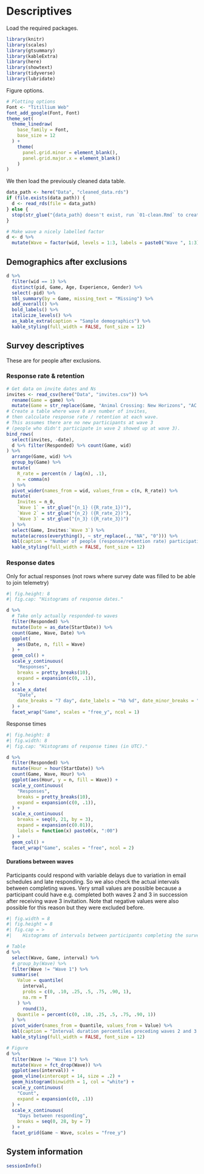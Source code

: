 # Descriptives

Load the required packages.

```r
library(knitr)
library(scales)
library(gtsummary)
library(kableExtra)
library(here)
library(showtext)
library(tidyverse)
library(lubridate)
```

Figure options.

```r
# Plotting options
Font <- "Titillium Web"
font_add_google(Font, Font)
theme_set(
  theme_linedraw(
    base_family = Font,
    base_size = 12
  ) +
    theme(
      panel.grid.minor = element_blank(),
      panel.grid.major.x = element_blank()
    )
)
```

We then load the previously cleaned data table.

```r
data_path <- here("Data", "cleaned_data.rds")
if (file.exists(data_path)) {
  d <- read_rds(file = data_path)
} else {
  stop(str_glue("{data_path} doesn't exist, run `01-clean.Rmd` to create it."))
}

# Make wave a nicely labelled factor
d <- d %>%
  mutate(Wave = factor(wid, levels = 1:3, labels = paste0("Wave ", 1:3)))
```

## Demographics after exclusions

```r
d %>%
  filter(wid == 1) %>%
  distinct(pid, Game, Age, Experience, Gender) %>%
  select(-pid) %>%
  tbl_summary(by = Game, missing_text = "Missing") %>%
  add_overall() %>%
  bold_labels() %>%
  italicize_levels() %>%
  as_kable_extra(caption = "Sample demographics") %>% 
  kable_styling(full_width = FALSE, font_size = 12)
```

## Survey descriptives

These are for people after exclusions.

### Response rate & retention

```r
# Get data on invite dates and Ns
invites <- read_csv(here("Data", "invites.csv")) %>%
  rename(Game = game) %>%
  mutate(Game = str_replace(Game, "Animal Crossing: New Horizons", "AC:NH"))
# Create a table where wave 0 are number of invites,
# then calculate response rate / retention at each wave.
# This assumes there are no new participants at wave 3
# (people who didn't participate in wave 2 showed up at wave 3).
bind_rows(
  select(invites, -date),
  d %>% filter(Responded) %>% count(Game, wid)
) %>%
  arrange(Game, wid) %>%
  group_by(Game) %>%
  mutate(
    R_rate = percent(n / lag(n), .1),
    n = comma(n)
  ) %>%
  pivot_wider(names_from = wid, values_from = c(n, R_rate)) %>%
  mutate(
    Invites = n_0,
    `Wave 1` = str_glue("{n_1} ({R_rate_1})"),
    `Wave 2` = str_glue("{n_2} ({R_rate_2})"),
    `Wave 3` = str_glue("{n_3} ({R_rate_3})")
  ) %>%
  select(Game, Invites:`Wave 3`) %>%
  mutate(across(everything(), ~ str_replace(., "NA", "0"))) %>%
  kbl(caption = "Number of people (response/retention rate) participating at each wave.") %>% 
  kable_styling(full_width = FALSE, font_size = 12)
```

### Response dates

Only for actual responses (not rows where survey date was filled to be able to join telemetry)

```r
#| fig.height: 8
#| fig.cap: "Histograms of response dates."

d %>%
  # Take only actually responded-to waves
  filter(Responded) %>%
  mutate(Date = as_date(StartDate)) %>%
  count(Game, Wave, Date) %>%
  ggplot(
    aes(Date, n, fill = Wave)
  ) +
  geom_col() +
  scale_y_continuous(
    "Responses",
    breaks = pretty_breaks(10),
    expand = expansion(c(0, .1)),
  ) +
  scale_x_date(
    "Date",
    date_breaks = "7 day", date_labels = "%b %d", date_minor_breaks = "1 day"
  ) +
  facet_wrap("Game", scales = "free_y", ncol = 1)
```

Response times

```r
#| fig.height: 8
#| fig.width: 8
#| fig.cap: "Histograms of response times (in UTC)."

d %>%
  filter(Responded) %>%
  mutate(Hour = hour(StartDate)) %>%
  count(Game, Wave, Hour) %>%
  ggplot(aes(Hour, y = n, fill = Wave)) +
  scale_y_continuous(
    "Responses",
    breaks = pretty_breaks(10),
    expand = expansion(c(0, .1)),
  ) +
  scale_x_continuous(
    breaks = seq(0, 21, by = 3),
    expand = expansion(c(0.01)),
    labels = function(x) paste0(x, ":00")
  ) +
  geom_col() +
  facet_wrap("Game", scales = "free", ncol = 2)
```

#### Durations between waves

Participants could respond with variable delays due to variation in email schedules and late responding. So we also check the actual intervals between completing waves. Very small values are possible because a participant could have e.g. completed both waves 2 and 3 in succession after receiving wave 3 invitation. Note that negative values were also possible for this reason but they were excluded before.

```r
#| fig.width = 8
#| fig.height = 8
#| fig.cap = >
#|    Histograms of intervals between participants completing the survey waves (in days).

# Table
d %>%
  select(Wave, Game, interval) %>%
  # group_by(Wave) %>%
  filter(Wave != "Wave 1") %>%
  summarise(
    Value = quantile(
      interval,
      probs = c(0, .10, .25, .5, .75, .90, 1),
      na.rm = T
    ) %>%
      round(3),
    Quantile = percent(c(0, .10, .25, .5, .75, .90, 1))
  ) %>%
  pivot_wider(names_from = Quantile, values_from = Value) %>%
  kbl(caption = "Interval duration percentiles preceding waves 2 and 3.") %>% 
  kable_styling(full_width = FALSE, font_size = 12)

# Figure
d %>%
  filter(Wave != "Wave 1") %>%
  mutate(Wave = fct_drop(Wave)) %>%
  ggplot(aes(interval)) +
  geom_vline(xintercept = 14, size = .2) +
  geom_histogram(binwidth = 1, col = "white") +
  scale_y_continuous(
    "Count",
    expand = expansion(c(0, .1))
  ) +
  scale_x_continuous(
    "Days between responding",
    breaks = seq(0, 28, by = 7)
  ) +
  facet_grid(Game ~ Wave, scales = "free_y")
```

## System information

```r
sessionInfo()
```
